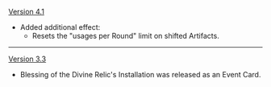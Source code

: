 {{Change History/Header}}
[[Version 4.1]]
* Added additional effect:
** Resets the "usages per Round" limit on shifted Artifacts.
----
[[Version 3.3]]
* Blessing of the Divine Relic's Installation was released as an Event Card.